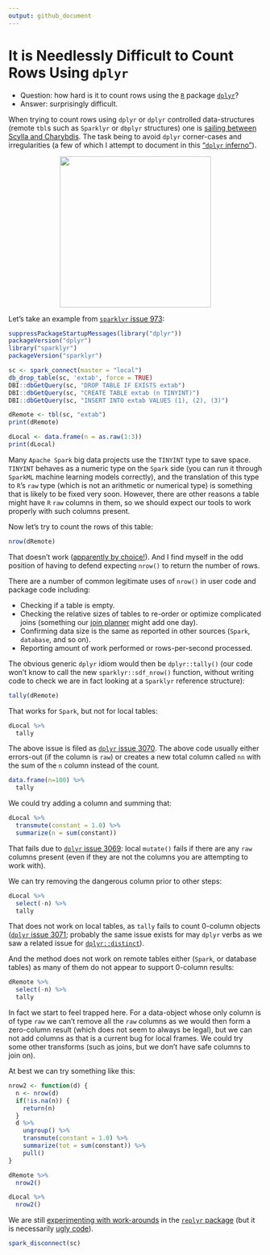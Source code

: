 ```yaml
---
output: github_document
---
```


# It is Needlessly Difficult to Count Rows Using `dplyr`

<!-- *.md is generated from *.Rmd. Please edit that file -->

  * Question: how hard is it to count rows using the [`R`](https://www.r-project.org) package [`dplyr`]( https://CRAN.R-project.org/package=dplyr)?
  * Answer: surprisingly difficult.
  
When trying to count rows using `dplyr` or `dplyr` controlled data-structures (remote `tbl`s such as `Sparklyr` or `dbplyr` structures) one is [sailing between Scylla and Charybdis](https://en.wikipedia.org/wiki/Between_Scylla_and_Charybdis).  The task being to avoid `dplyr` corner-cases and irregularities (a few of which I attempt to document in this ["`dplyr` inferno"](https://github.com/WinVector/Examples/blob/master/dplyr/dplyrQuiz.md)).

<center>
<a href="https://en.wikipedia.org/wiki/Between_Scylla_and_Charybdis">
<img src="800px-Johann_Heinrich_Füssli_054.jpg" width="300">
</a>
</center>

  
Let's take an example from [`sparklyr` issue 973](https://github.com/rstudio/sparklyr/issues/973):

```r
suppressPackageStartupMessages(library("dplyr"))
packageVersion("dplyr")
library("sparklyr")
packageVersion("sparklyr")

sc <- spark_connect(master = "local")
db_drop_table(sc, 'extab', force = TRUE)
DBI::dbGetQuery(sc, "DROP TABLE IF EXISTS extab")
DBI::dbGetQuery(sc, "CREATE TABLE extab (n TINYINT)")
DBI::dbGetQuery(sc, "INSERT INTO extab VALUES (1), (2), (3)")

dRemote <- tbl(sc, "extab")
print(dRemote)

dLocal <- data.frame(n = as.raw(1:3))
print(dLocal)
```

Many `Apache Spark` big data projects use the `TINYINT` type to save space.  `TINYINT`
behaves as a numeric type on the `Spark` side (you can run it through `SparkML` machine learning
models correctly), and the translation of this type to `R`'s `raw` type (which is not an
arithmetic or numerical type) is something that is likely to be fixed very soon.  However,
there are other reasons a table might have `R` `raw` columns in them, so we should expect our
tools to work properly with such columns present.

Now let's try to count the rows of this table:

```r
nrow(dRemote)
```

That doesn't work ([apparently by choice!](http://www.win-vector.com/blog/2017/08/why-to-use-the-replyr-r-package/)).  And I find myself in the odd position of having to defend expecting `nrow()` to return the number of rows.

There are a number of common legitimate uses of `nrow()` in user code and package code including:

  * Checking if a table is empty.
  * Checking the relative sizes of tables to re-order or optimize complicated joins (something our [join planner](http://www.win-vector.com/blog/2017/07/join-dependency-sorting/) might add one day).
  * Confirming data size is the same as reported in other sources (`Spark`, `database`, and so on).
  * Reporting amount of work performed or rows-per-second processed.
  
The obvious generic `dplyr` idiom would then be `dplyr::tally()` (our code won't know to call the new `sparklyr::sdf_nrow()` function, without writing code to check we are in fact looking at a `Sparklyr` reference structure):

```r
tally(dRemote)
```

That works for `Spark`, but not for local tables:

```r
dLocal %>% 
  tally
```

The above issue is filed as [`dplyr` issue 3070](https://github.com/tidyverse/dplyr/issues/3070). The above code usually either errors-out (if the column is `raw`) or creates a new total column called `nn` with the sum of the `n` column instead of the count.

```r
data.frame(n=100) %>% 
  tally
```

We could try adding a column and summing that:

```r
dLocal %>% 
  transmute(constant = 1.0) %>%
  summarize(n = sum(constant))
```

That fails due to [`dplyr` issue 3069](https://github.com/tidyverse/dplyr/issues/3069): local `mutate()` fails if there are any `raw` columns present (even if they are not the columns you are attempting to work with).

We can try removing the dangerous column prior to other steps:

```r
dLocal %>% 
  select(-n) %>%
  tally
```

That does not work on local tables, as `tally` fails to count 0-column objects ([`dplyr` issue 3071](https://github.com/tidyverse/dplyr/issues/3071); probably the same issue exists for 
may `dplyr` verbs as we saw a related issue for [`dplyr::distinct`](https://github.com/tidyverse/dplyr/issues/2954)).

And the method does not work on remote tables either (`Spark`, or database tables) as
many of them do not appear to support 0-column results:

```r
dRemote %>% 
  select(-n) %>%
  tally
```

In fact we start to feel trapped here.  For a data-object whose only column is of type `raw` we
can't remove all the `raw` columns as we would then form a zero-column result (which 
does not seem to always be legal), but we can not add columns as that is a current bug
for local frames.  We could try some other transforms (such as joins, but we don't have 
safe columns to join on).

At best we can try something like this:

```r
nrow2 <- function(d) {
  n <- nrow(d)
  if(!is.na(n)) {
    return(n)
  }
  d %>% 
    ungroup() %>%
    transmute(constant = 1.0) %>% 
    summarize(tot = sum(constant)) %>%
    pull()
}

dRemote %>% 
  nrow2()

dLocal %>% 
  nrow2()
```

We are still [experimenting with work-arounds](https://winvector.github.io/replyr/reference/replyr_nrow.html) in the [`replyr` package](https://winvector.github.io/replyr/) (but it is necessarily [ugly code](https://github.com/WinVector/replyr/blob/master/R/nrow.R)).

```r
spark_disconnect(sc)
```


